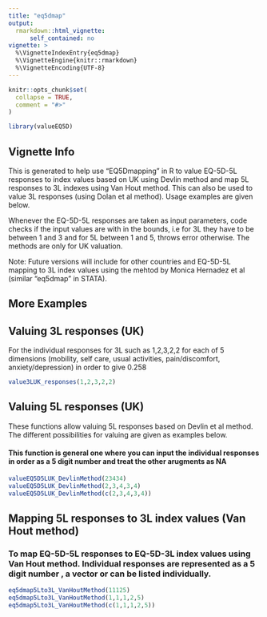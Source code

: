 ---
title: "eq5dmap"
output: 
  rmarkdown::html_vignette:
      self_contained: no
vignette: >
  %\VignetteIndexEntry{eq5dmap}
  %\VignetteEngine{knitr::rmarkdown}
  %\VignetteEncoding{UTF-8}
---

```{r, include = FALSE}
knitr::opts_chunk$set(
  collapse = TRUE,
  comment = "#>"
)
```

```{r setup}
library(valueEQ5D)
```
## Vignette Info

This is generated to help use "EQ5Dmapping" in R to value EQ-5D-5L responses to index values based on UK using Devlin method and map 5L responses to 3L indexes using Van Hout method. This can also be used to value 3L responses (using Dolan et al method). Usage examples are given below.

Whenever the EQ-5D-5L responses are taken as input parameters, code checks if the input values are with in the bounds, i.e for 3L they have to be between 1 and 3 and for 5L between 1 and 5, throws error otherwise. The methods are only for UK valuation. 

Note: Future versions will include for other countries and EQ-5D-5L mapping to 3L index values using the mehtod by Monica Hernadez et al (similar "eq5dmap" in STATA).

## More Examples

## Valuing 3L responses (UK) 

For the individual responses for 3L such as 1,2,3,2,2 for each of 5 dimensions (mobility, self care, usual activities, pain/discomfort, anxiety/depression) in order  to give 0.258
```{r, echo=TRUE, results='asis'}
value3LUK_responses(1,2,3,2,2)
```

## Valuing 5L responses (UK) 

These functions allow valuing 5L responses based on Devlin et al method. The different possibilities for valuing are given as examples below.

#### This function is general one where you can input the individual responses in order as a 5 digit number and treat the other arugments as NA
```{r, echo=TRUE, results='asis'}
valueEQ5D5LUK_DevlinMethod(23434)
valueEQ5D5LUK_DevlinMethod(2,3,4,3,4)
valueEQ5D5LUK_DevlinMethod(c(2,3,4,3,4))
```

## Mapping 5L responses to 3L index values (Van Hout method)

### To map EQ-5D-5L responses to EQ-5D-3L index values using Van Hout method. Individual responses are represented as a 5 digit number , a vector or can be listed individually. 
```{r, echo=TRUE, results='asis'}
eq5dmap5Lto3L_VanHoutMethod(11125)
eq5dmap5Lto3L_VanHoutMethod(1,1,1,2,5)
eq5dmap5Lto3L_VanHoutMethod(c(1,1,1,2,5))
```






